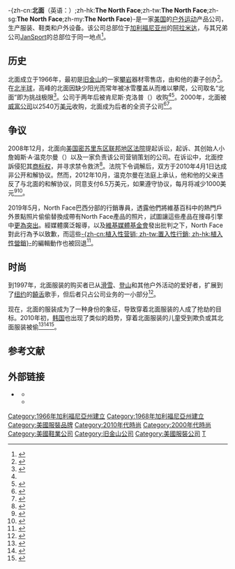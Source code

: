 {{Infobox company
| name = The North Face
| logo = TheNorthFace logo.svg
| logo_size = 200px
| type = [[子公司|子公司]]
| foundation = {{start date and age|1968}}<br />{{USA}}[[加利福尼亚州|加利福尼亚州]][[旧金山|旧金山]]
| founder = {{link-en|道格拉斯·湯普金斯|Douglas Tompkins|}}<br>{{link-en|蘇茜·湯普金斯·布爾|Susie Tompkins Buell|}}
| location_city = [[加利福尼亞州|加利福尼亞州]][[阿拉米達_(加利福尼亞州)|阿拉米達]]
| location_country = {{USA}}
| area_served = 全球
| parent = [[威富公司|威富公司]]
| homepage = {{official url}}
}}

-{zh-cn:'''北面'''（英语：{{Lang|en|The North Face}}）;zh-hk:'''The North Face''';zh-tw:'''The North Face''';zh-sg:'''The North Face''';zh-my:'''The North Face'''}-是一家[[美国|美国]]的[[户外运动|户外运动]]产品公司，生产服装、鞋类和户外设备。该公司总部位于[[加利福尼亚州|加利福尼亚州]]的[[阿拉米達_(加利福尼亞州)|阿拉米达]]，与其兄弟公司[[JanSport|JanSport]]的总部位于同一地点<ref name="Horovitz">{{Cite news|url=https://www.usatoday.com/money/industries/retail/2007-08-19-backpack_N.htm|title=New 'badge' of cool: High-tech, high-fashion backpacks|author=Horovitz|first=Bruce|date=2007-08-20|work=USA Today|accessdate=2009-09-01|page=1A|archive-url=https://web.archive.org/web/20090819153415/http://www.usatoday.com/money/industries/retail/2007-08-19-backpack_N.htm|archive-date=2009-08-19|dead-url=no}}</ref>。

== 历史 ==
北面成立于1966年，最初是[[旧金山|旧金山]]的一家[[攀岩|攀岩]]器材零售店，由{{Le|道格拉斯·汤普金斯|Douglas Tompkins}}和他的妻子{{Le|苏西·汤普金斯|Susie Tompkins Buell}}创办<ref name="Finz2012">{{Cite news|author=Finz|first=Stacey|title=Business booming for once-troubled North Face|url=http://www.sfgate.com/business/article/Business-booming-for-once-troubled-North-Face-3466174.php|accessdate=2015-12-10|work=SF Gate|publisher=San Francisco Chronicle|date=2012-04-08|archive-url=https://web.archive.org/web/20151211012102/http://www.sfgate.com/business/article/Business-booming-for-once-troubled-North-Face-3466174.php|archive-date=2015-12-11|dead-url=no}}</ref>。在[[北半球|北半球]]，高峰的北面因缺少阳光而常年被冰雪覆盖从而难以攀爬，公司取名“北面”即为挑战极限<ref>{{Cite web|title=How ‘The North Face’ Got Its Name|url=https://medium.com/the-north-face/how-the-north-face-got-its-name-8281934a4520|accessdate=2021-01-20|date=2016-12-21|last=Face|first=The North|work=Medium|language=en|archive-date=2021-01-27|archive-url=https://web.archive.org/web/20210127222615/https://medium.com/the-north-face/how-the-north-face-got-its-name-8281934a4520}}</ref>。公司于两年后被肯尼斯·克洛普（{{Lang|en|Kenneth "Hap" Klopp}}）收购<ref name="Finz2012" /><ref name="Bruce B. Johnson's History of Gear webpage">{{Cite web|title=Bruce B. Johnson's History of Gear webpage|url=http://www.oregonphotos.com/The-North-Face-1.html|access-date=2012-11-26|archive-url=https://web.archive.org/web/20120615114914/http://www.oregonphotos.com/The-North-Face-1.html|archive-date=2012-06-15|dead-url=no}}</ref>。2000年，北面被[[威富公司|威富公司]]以2540万[[美元|美元]]收购，北面成为后者的全资子公司<ref name="VF acquisition">{{Cite web|title=The North Face Acquired by VF Corp. in $25.4M Cash Deal|url=https://www.sportsbusinessdaily.com/Daily/Issues/2000/04/10/Finance/THE-NORTH-FACE-ACQUIRED-BY-VF-CORP-IN-$254M-CASH-DEAL.aspx|accessdate=2019-05-19|date=2000-04-10|publisher=[[先進出版公司|Sports Business Daily]]|language=En|archive-url=https://web.archive.org/web/20190519081106/https://www.sportsbusinessdaily.com/Daily/Issues/2000/04/10/Finance/THE-NORTH-FACE-ACQUIRED-BY-VF-CORP-IN-$254M-CASH-DEAL.aspx|archive-date=2019-05-19|dead-url=no}}</ref><ref>{{Cite web |url=http://www.vfc.com/news/vf-in-the-news%3Fnws_id%3D83925AE9-7D1F-F0CC-E043-A740E3EAF0CC |title=VF Corporation – VF in the News |access-date=2019-06-09 |archive-url=https://web.archive.org/web/20131102030626/http://www.vfc.com/news/vf-in-the-news%3Fnws_id%3D83925AE9-7D1F-F0CC-E043-A740E3EAF0CC |archive-date=2013-11-02 |dead-url=yes }}</ref>。

==争议==

2008年12月，北面向[[美国密苏里东区联邦地区法院|美国密苏里东区联邦地区法院]]提起诉讼，起诉{{Le|The South Butt|The South Butt}}、其创始人小詹姆斯·A·温克尔曼（{{Lang|en|James a . Winkelmann Jr.}}）以及一家负责该公司营销策划的公司。在诉讼中，北面控訴{{Lang|en|The South Butt}}侵犯其[[商标权|商标权]]，并寻求禁令救济<ref>{{Cite web|title=The North Face is suing The South Butt International clothing company accuses teen's Ladue-based operation of trademark infringement|url=http://www.stltoday.com/business/the-north-face-is-suing-the-south-butt-international-clothing/article_f01545a8-383c-5bc6-9d73-fb889ae2569c.html|accessdate=2012-10-20|author=Frankel|date=2009-12-15|first=Todd C.|publisher=STLtoday.com|archive-url=https://web.archive.org/web/20190531172121/https://www.stltoday.com/business/the-north-face-is-suing-the-south-butt-international-clothing/article_f01545a8-383c-5bc6-9d73-fb889ae2569c.html|archive-date=2019-05-31|dead-url=no}}</ref>。法院下令调解后，双方于2010年4月1日达成非公开和解协议。然而，2012年10月，温克尔曼在法庭上承认，他和他的父亲违反了与北面的和解协议，同意支付6.5万美元，如果遵守协议，每月将减少1000美元<ref>{{Cite web|title=North Face, South Butt reach agreement|url=http://www2.stltoday.com/news/local/metro/north-face-south-butt-reach-agreement/article_c096dec5-118f-526a-a9db-244c9ccb0358.html|accessdate=2011-12-08|author=Billhartz Gregorian|date=2010-04-03|first=Cynthia|publisher=STLtoday.com|archive-url=https://web.archive.org/web/20120329201612/http://www2.stltoday.com/news/local/metro/north-face-south-butt-reach-agreement/article_c096dec5-118f-526a-a9db-244c9ccb0358.html|archive-date=2012-03-29|dead-url=no}}</ref><ref>{{Cite web|title=South Butt Clothing Falls Off a Cliff|url=http://www.courthousenews.com/2012/10/17/51356.htm|accessdate=2012-10-22|date=2012-10-17|publisher=Couthouse News Service|archive-url=https://web.archive.org/web/20121028083337/http://www.courthousenews.com/2012/10/17/51356.htm|archive-date=2012-10-28|dead-url=no}}</ref>。

2019年5月，North Face巴西分部的行銷專員{{le|李奧·伯內特·泰勒·邁德|Leo Burnett Tailor Made}}，透露他們將維基百科中的熱門戶外景點照片偷偷替換成帶有North Face產品的照片，試圖讓這些產品在搜尋引擎中[[搜尋引擎最佳化|更為突出]]。經媒體廣泛報導，以及[[維基媒體基金會|維基媒體基金會]]發出批判之下，North Face對此行為予以致歉，而這些[[置入性行銷|-{zh-cn:植入性营销; zh-tw:置入性行銷; zh-hk:植入性營銷}-]]的編輯動作也被回退<ref>{{Cite news|url=https://www.nytimes.com/2019/05/30/business/north-face-wikipedia-leo-burnett.html|title=North Face Apologizes for Adding Its Own Photos to Wikipedia to Promote Its Brand|last=Mervosh|first=Sarah|date=2019-05-30|work=The New York Times|access-date=2019-05-31|language=en-US|issn=0362-4331|archive-url=https://web.archive.org/web/20190531001102/https://www.nytimes.com/2019/05/30/business/north-face-wikipedia-leo-burnett.html|archive-date=2019-05-31|dead-url=no}}</ref>。

== 时尚 ==
到1997年，北面服装的购买者已从[[滑雪|滑雪]]、[[登山|登山]]和其他户外活动的爱好者，扩展到了[[纽约|纽约]]的[[饒舌|饒舌]]歌手，但后者只占公司业务的一小部分<ref>{{Cite news|url=https://www.nytimes.com/1997/03/09/style/geared-for-the-grocery-or-mount-everest.html|title=Geared for the Grocery, or Mount Everest|author=Szabo|first=Julia|date=1997-03-09|work=New York Times|accessdate=2019-05-30|archive-url=https://web.archive.org/web/20190531172103/https://www.nytimes.com/1997/03/09/style/geared-for-the-grocery-or-mount-everest.html|archive-date=2019-05-31|dead-url=no}}</ref>。

现在，北面的服装成为了一种身份的象征，导致穿着北面服装的人成了抢劫的目标。2010年初，[[韩国|韩国]]也出现了类似的趋势，穿着北面服装的儿童受到欺负或其北面服装被偷<ref>{{Cite web|title=How The North Face Took Over ’90s New York|url=https://www.thecut.com/2018/10/the-north-face-new-york-style.html|accessdate=2019-05-31|author=Takanashi|date=2018-10-31|first=Lei|work=The Cut|language=en|archive-url=https://web.archive.org/web/20190531143931/https://www.thecut.com/2018/10/the-north-face-new-york-style.html|archive-date=2019-05-31|dead-url=no}}</ref><ref>{{Cite news|url=http://www.washtimes.com/metro/20050214-104619-4377r.htm|title=Suspects nabbed in jacket, car robberies|date=2005-02-14|work=The Washington Times|pages=2|access-date=2019-06-09|archive-url=https://web.archive.org/web/20070224141723/http://www.washtimes.com/metro/20050214-104619-4377r.htm|archive-date=2007-02-24|dead-url=no}}</ref><ref>{{Cite web|title=In South Korea, North Face jackets tied to wave of bullying, theft|url=https://latimesblogs.latimes.com/world_now/2012/01/south-korea-teenagers-north-face-fashion-fad-bullying.html|accessdate=2019-05-31|author=Jung-yoon|date=2012-01-16|first=Choi|work=LA Times Blogs - World Now|language=en-US|archiveurl=https://web.archive.org/web/20181105213049/https://latimesblogs.latimes.com/world_now/2012/01/south-korea-teenagers-north-face-fashion-fad-bullying.html|archivedate=2018-11-05|dead-url=no}}</ref>。

== 参考文献 ==
{{Reflist|2}}

== 外部链接 ==
* {{Official website}}'''{{en}}'''
** {{twitter}}
** {{facebook}}

[[Category:1966年加利福尼亞州建立|Category:1966年加利福尼亞州建立]]
[[Category:1968年加利福尼亞州建立|Category:1968年加利福尼亞州建立]]
[[Category:美國服裝品牌|Category:美國服裝品牌]]
[[Category:2010年代時尚|Category:2010年代時尚]]
[[Category:2000年代時尚|Category:2000年代時尚]]
[[Category:美國鞋業公司|Category:美國鞋業公司]]
[[Category:旧金山公司|Category:旧金山公司]]
[[Category:美國服裝公司|Category:美國服裝公司]]
[[Category:服裝品牌|T]]
{{Authority control}}